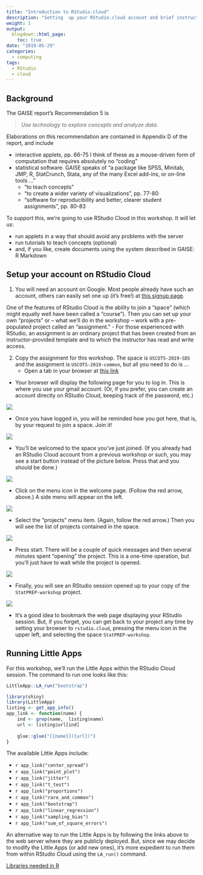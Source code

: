 ```yaml
---
title: "Introduction to RStudio.cloud"
description: "Setting  up your RStudio.cloud account and brief instructions on how to  use it."
weight: 1
output:
  blogdown::html_page:
    toc: true
date: "2019-05-29"
categories: 
  - computing
tags:
  - RStudio
  - cloud 
---
```


## Background 

The GAISE report's Recommendation 5 is

> *Use technology to explore concepts and analyze data.*

Elaborations on this recommendation are contained in Appendix D of the report, and include

* interactive applets, pp. 66-75 I think of these as a mouse-driven form of  computation that requires absolutely no "coding"
* statistical software.  GAISE speaks of "a package like SPSS, Minitab, JMP, R, StatCrunch, Stata, any of the many Excel add-ins, or on-line tools ..." 
    - "to teach concepts"
    - "to create a wider variety of visualizations", pp. 77-80
    - "software for reproducibility and better, clearer student assignments", pp. 80-83

To support this, we're going to use RStudio Cloud in this workshop. It will let us:

- run applets in a way that should avoid any problems with the server
- run tutorials to teach concepts (optional)
- and, if you like,  create documents using the system described in GAISE:  R Markdown

## Setup your account on RStudio Cloud

1. You will need an account on Google. Most people already have such an account, others can easily set one up (it's free!) at [this signup page](https://accounts.google.com/signup/v2/webcreateaccount?flowName=GlifWebSignIn&flowEntry=SignUp).
 
 
One of the features  of RStudio Cloud is the ability to join a "space" (which might equally well have been called a "course"). Then you can set up your own "projects" or -- what we'll do in the workshop -- work with a  pre-populated  project called an "assignment." 
- For those experienced  with RStudio, an assignment is an ordinary project that has been created from an  instructor-provided template and to which the instructor has read and write access. 
     
2. Copy the assignment for this workshop. The space is `USCOTS-2019-SDS` and the assignment is `USCOTS-2019-common`, but all  you need to do is ...
    - Open a tab in your browser at [this link](https://rstudio.cloud/spaces/18369/join?access_code=ZHkYZ0lHtkancAhUVB5l7YqhErMAX%2BykqI9%2Bj7y6)
    
* Your browser will display the following page for you to log in. This  is where you  use your gmail account. (Or, if you  prefer, you  can create  an  account directly on RStudio Cloud,  keeping track of the password,  etc.)

![](/img/rstudio-cloud-1.png)
    
* Once you have logged in, you will be  reminded how you got here,  that is, by your request  to  join  a  space. Join it!

![](/img/rstudio-cloud-2.png)

* You'll be welcomed to the space you've just joined. (If you already had an RStudio Cloud account from a previous workshop or such, you may see a start button instead of the picture below. Press that and you  should be done.)

![](/img/rstudio-cloud-3.png)

* Click on  the menu  icon in  the welcome page. (Follow the red arrow, above.) A side menu  will appear on the left.

![](/img/rstudio-cloud-4.png)

* Select the "projects" menu item. (Again, follow the  red  arrow.) Then you will see the list of projects contained in the space. 

![](/img/rstudio-cloud-5.png)
    
* Press start. There will be a couple of quick  messages and then several minutes spent "opening" the project. This is a one-time operation, but you'll just have to wait while the  project is opened.

![](/img/rstudio-cloud-6.png)

* Finally, you will see an RStudio session opened up  to  your copy of the  `StatPREP-workshop` project.

![](/img/rstudio-cloud-7.png)

* It's a good idea to bookmark the web page displaying your RStudio session. But, if you forget, you can get back to your project any time by setting  your browser  to  `rstudio.cloud`,  pressing  the menu icon  in the upper left, and selecting the space `StatPREP-workshop`.

## Running Little Apps

For  this workshop, we'll run the Little Apps within the RStudio Cloud session. The command to run one  looks like this:

```r
LittleApp::LA_run("bootstrap")
```

```r
library(shiny)
library(LittleApp)
listing <- get_app_info()
app_link <- function(name) {
    ind <- grep(name,  listing$name)
    url <- listing$url[ind]
    
    glue::glue("[{name}]({url})")
}
```

The available Little Apps include:

* `r app_link("center_spread")`
* `r app_link("point_plot")`
* `r app_link("jitter")`
* `r app_link("t_test")`
* `r app_link("proportions")`
* `r app_link("rare_and_common")`
* `r app_link("bootstrap")`
* `r app_link("linear_regression")`
* `r app_link("sampling_bias")`
* `r app_link("sum_of_square_errors")`

An alternative way to run the Little Apps is by following the links above to the web server where they are publicly deployed. But, since we may decide to modify the Little Apps (or add new ones), it's more expedient to run them from within RStudio Cloud using  the `LA_run()` command.



[Libraries needed in R](/sources/libraries.R) 
